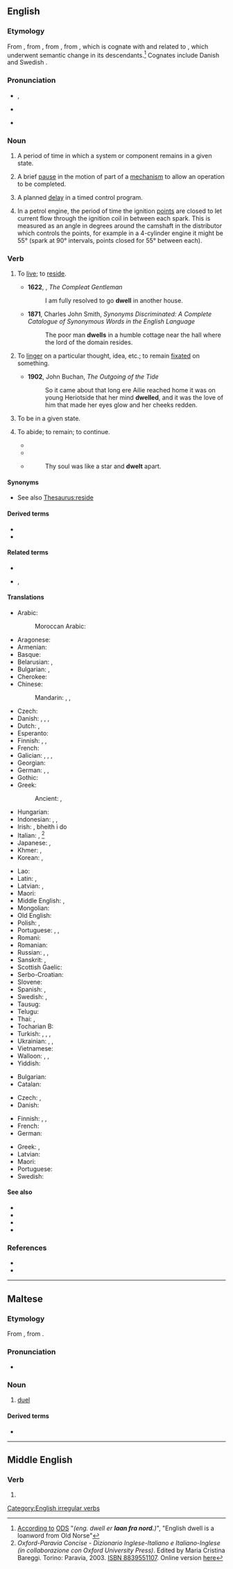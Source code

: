 ==English==

===Etymology===
From {{inh|en|enm|dwellen|t=delay, live, remain, persist}}, from {{inh|en|ang|dwellan|t=to mislead, deceive; be led into error, stray}}, from {{inh|en|gem-pro|*dwaljaną|t=to hold up, delay; hesitate}}, from {{der|en|ine-pro|*dʰwelH-|t=to whirl, swirl, blur, obfuscate}}, which is cognate with {{cog|non|dvelja}} and related to {{cog|gem-pro|*dwelaną|t=to go astray}}, which underwent semantic change in its descendants.<ref>[http://ordnet.dk/ods/opslag?id=437404 According to] [[:da:ODS|ODS]] "''(eng. dwell er '''laan fra nord.''')''", "English dwell is a loanword from Old Norse"</ref> Cognates include Danish {{m|da|dvæle|t=to linger, dwell}} and Swedish {{m|sv|dväljas|t=to dwell, reside}}.

===Pronunciation===
* {{enPR|dwĕl}}, {{IPA|en|/dwɛl/}}
* {{audio|en|en-us-dwell.ogg|Audio (US)}}

* {{rhymes|en|ɛl|s=1}}

===Noun===
{{en-noun}}

# {{lb|en|engineering}} A period of time in which a system or component remains in a given state.
# {{lb|en|engineering}} A brief [[pause]] in the motion of part of a [[mechanism]] to allow an operation to be completed.
# {{lb|en|electrical engineering}} A planned [[delay]] in a timed control program.
# {{lb|en|automotive}} In a petrol engine, the period of time the ignition [[points]] are closed to let current flow through the ignition coil in between each spark. This is measured as an angle in degrees around the camshaft in the distributor which controls the points, for example in a 4-cylinder engine it might be 55° (spark at 90° intervals, points closed for 55° between each).

===Verb===
{{en-verb|dwells|dwelling|dwelt|past2=dwelled|past2_qual=mostly US}}

# {{lb|en|intransitive|now|_|literary}} To [[live]]; to [[reside]].
#* '''1622''', {{w|Henry Peacham (born 1578)|Henry Peacham (Jr.)}}, ''The Compleat Gentleman''
#*: I am fully resolved to go '''dwell''' in another house.
#* '''1871''', Charles John Smith, ''Synonyms Discriminated: A Complete Catalogue of Synonymous Words in the English Language''
#*: The poor man '''dwells''' in a humble cottage near the hall where the lord of the domain resides.
# {{senseid|en|linger}} {{indtr|en|on}} To [[linger]] on a particular thought, idea, etc.; to remain [[fixated]] on something.
#* '''1902''', John Buchan, ''The Outgoing of the Tide''
#*: So it came about that long ere Ailie reached home it was on young Heriotside that her mind '''dwelled''', and it was the love of him that made her eyes glow and her cheeks redden.
# {{lb|en|intransitive|engineering}} To be in a given state.
# {{lb|en|intransitive}} To abide; to remain; to continue.
#* {{RQ:Spenser Faerie Queene|year=1596.2|book=VI|canto=XII|stanza=17|page=512|passage= My liefe (ſayd ſhe) ye know, that long ygo, / Whileſt ye in durance '''dwelt''', ye to me gaue / A little mayde, the which ye chylded tho ; / The ſame againe if now ye liſt to haue, / The ſame is yonder Lady, whom high God did ſaue.}}
#* {{RQ:Shakespeare Merchant of Venice|I|iii|passage=I'll rather '''dwell''' in my necessity.}}
#* {{RQ:Wordsworth Milton}}
#*: Thy soul was like a star and '''dwelt''' apart.

====Synonyms====
* {{sense|live, reside}} See also [[Thesaurus:reside]]

====Derived terms====
* {{l|en|bedwell}}
* {{l|en|indwell}}

====Related terms====
* {{l|en|dwelling}}
* {{l|en|dwell on}}, {{l|en|dwell upon}}

====Translations====
{{trans-top|live, reside}}
* Arabic:
*: Moroccan Arabic: {{t|ary|سْكن|tr=skən}}
* Aragonese: {{t|an|habitar}}
* Armenian: {{t-needed|hy}}
* Basque: {{t|eu|bizi izan}}
* Belarusian: {{t|be|пражыва́ць|impf|sc=Cyrl}}, {{t|be|пражываць|impf|alt=жыць|sc=Cyrl}}
* Bulgarian: {{t+|bg|живе́я|impf}}, {{t+|bg|обита́вам|impf}}
* Cherokee: {{t|chr|ᎡᎯ}}
* Chinese:
*: Mandarin: {{t+|cmn|居住|tr=jūzhù|sc=Hani}}, {{t+|cmn|住|tr=zhù|sc=Hani}}, {{t+|cmn|居留|tr=jūliú|sc=Hani}}
* Czech: {{t+|cs|bydlet}}
* Danish: {{t+|da|leve}}, {{t|da|forblive}}, {{t|da|bebo}}, {{t+|da|bo}}
* Dutch: {{t+|nl|rondhangen}}, {{t+|nl|verblijven}}
* Esperanto: {{t+|eo|loĝi}}
* Finnish: {{t+|fi|asua}}, {{t+|fi|oleskella}}, {{t+|fi|asustaa}}
* French: {{t+|fr|résider}}
* Galician: {{t|gl|residir}}, {{t+|gl|morar}}, {{t|gl|habitar}}, {{t|gl|vivir}}
* Georgian: {{t-needed|ka}}
* German: {{t+|de|leben}}, {{t+|de|verbleiben}}, {{t+|de|wohnen}}
* Gothic: {{t|got|𐌱𐌰𐌿𐌰𐌽}}
* Greek:
*: Ancient: {{t|grc|οἰκέω}}, {{t|grc|ναίω}} {{qualifier|Epic}}
* Hungarian: {{t+|hu|lakik}}
* Indonesian: {{t+|id|tinggal}}, {{t+|id|diam|alt=berdiam}}, {{t+|id|diam|alt=mendiami}}
* Irish: {{t|ga|cónaigh}}, bheith i do {{t|ga|cónaí|m|alt=chónaí}}
* Italian: {{t+check|it|abitare}}, {{t+check|it|dimorare}}<ref>''Oxford-Paravia Concise - Dizionario Inglese-Italiano e Italiano-Inglese (in collaborazione con Oxford University Press)''. Edited by Maria Cristina Bareggi. Torino: Paravia, 2003. [[W:Wikipedia:book sources|ISBN 8839551107]]. Online version [https://web.archive.org/web/20060421055758/http://oxfordparavia.it/ here]</ref><!-- what do we do with this? -->
* Japanese: {{t+|ja|住む|tr=sumu}}, {{t+|ja|居住|tr=kyojū suru|alt=居住する}}
* Khmer: {{t+|km|នៅ}}, {{t|km|រស់នៅ}}
* Korean: {{t+|ko|살다}}, {{t+|ko|거주하다}}
{{trans-mid}}
* Lao: {{t-needed|lo}}
* Latin: {{t|la|incolō}}, {{t+|la|habito}}
* Latvian: {{t|lv|mist}}, {{t+|lv|dzīvot}}
* Maori: {{t|mi|noho}}
* Middle English: {{t|enm|lenden}}, {{t|enm|dwellen}}
* Mongolian: {{t+|mn|суух}}
* Old English: {{t|ang|būan}}
* Polish: {{t+|pl|mieszkać}}, {{t+|pl|zamieszkiwać}}
* Portuguese: {{t+|pt|habitar}}, {{t+|pt|morar}}, {{qualifier|Brazil}} {{t+|pt|viver}}
* Romani: {{t|rom|beśel}}
* Romanian: {{t+|ro|trăi}}
* Russian: {{t+|ru|прожива́ть|impf}}, {{t+|ru|жить|impf}}, {{t+|ru|обита́ть|impf}}
* Sanskrit: {{t|sa|क्षेति}}, {{t+|sa|वसति}}
* Scottish Gaelic: {{t|gd|còmhnaich}}
* Serbo-Croatian: {{t+|sh|boraviti|impf}}
* Slovene: {{t|sl|bivati}}
* Spanish: {{t+|es|habitar}}, {{t+|es|morar}}
* Swedish: {{t+|sv|bo}}, {{t+|sv|leva}}
* Tausug: {{t|tsg|hula}}
* Telugu: {{t+|te|నివసించు}}
* Thai: {{t|th|อาศัยอยู่|tr=aa-sǎi-yùu}}, {{t+|th|อยู่|tr=yùu}}
* Tocharian B: {{t|txb|walāk-}}
* Turkish: {{t+|tr|oturmak}}, {{t+|tr|ikamet etmek}}, {{t+|tr|eğleşmek}}, {{t+|tr|kalmak}}
* Ukrainian: {{t+|uk|ме́шкати|impf}}, {{t+|uk|жи́ти|impf}}, {{t+|uk|прожива́ти|impf}}
* Vietnamese: {{t+|vi|ở}}
* Walloon: {{t+|wa|dimorer}}, {{t+|wa|dimani}}, {{t+|wa|lodjî}}
* Yiddish: {{t|yi|וווינען}}
{{trans-bottom}}

{{trans-top|to continue to think or talk about (something or someone)}}
* Bulgarian: {{t|bg|[[спирам]] [[се]] [[на]]}}
* Catalan: {{t+|ca|capficar-se}}

* Czech: {{t|cs|rozebírat}}, {{t|cs|probírat}}
* Danish: {{t|da|dvæle}}

* Finnish: {{t|fi|vatvoa}}, {{t+|fi|kelata}}, {{t+|fi|pyöritellä}}
* French: {{t-check|fr|[[s'appesantir]] [[sur]]}}
* German: {{t+|de|verweilen}}
{{trans-mid}}
* Greek: {{t|el|τρώω κόλλημα}}, {{t+|el|αναλογίζομαι}}
* Latvian: {{t|lv|gremdēties}}
* Maori: {{t|mi|rauroha}}
* Portuguese: {{t+|pt|remoer}}
* Swedish: {{t+|sv|älta}}
{{trans-bottom}}

====See also====
* {{l|en|abide}}
* {{l|en|live}}
* {{l|en|reside}}
* {{l|en|stay}}

===References===
<references/>
* {{R:Century 1911}}
* {{R:Webster 1913}}

[[Category:English irregular verbs]]

----

==Maltese==

===Etymology===
From {{bor|mt|it|duello}}, from {{der|mt|la|duellum}}.

===Pronunciation===
* {{IPA|mt|/dwɛll/}}

===Noun===
{{mt-noun|g=m|p=dwellijiet|p2=dwelli}}

# [[duel]]

====Derived terms====
* {{l|mt|ddwella}}

----

==Middle English==

===Verb===
{{head|enm|verb}}

# {{alt form|enm|dwellen}}